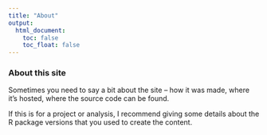 ```yaml
---
title: "About"
output: 
  html_document:
    toc: false
    toc_float: false
---
```


### About this site

Sometimes you need to say a bit about the site -- how it was made, where it's hosted, where the source code can be found. 

If this is for a project or analysis, I recommend giving some details about the R package versions that you used to create the content.